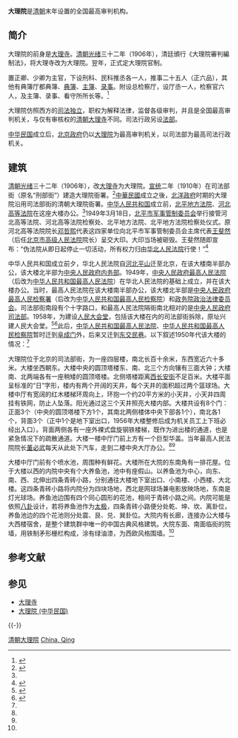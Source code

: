 '''大理院'''是[[清朝|清朝]]末年设置的全国最高审判机构。

==简介==
大理院的前身是[[大理寺|大理寺]]。[[清朝|清朝]][[光绪|光绪]]三十二年（1906年），清廷頒行《大理院審判編制法》，将大理寺改为大理院。翌年，正式定大理院官制。

置正卿、少卿为主官，下设刑科、民科推丞各一人，推事二十五人（正六品），其他有典簿厅都典簿、[[典簿|典簿]]、[[主簿|主簿]]、[[录事|录事]]。附设总检察厅，设厅丞一人，检察官六人，及主簿、录事、看守所所长等。<ref>{{Cite book|title=中国法律文化萃编|last=罗大乐，贡绍海著|first=|publisher=山东人民出版社|year=2014|isbn=|location=济南|pages=73}}</ref>

大理院仿照西方的[[司法独立|司法独立]]，职权为解释法律，监督各级审判，并且是全国最高审判机关，与仅有审核权的[[清朝|清朝]][[大理寺|大理寺]]不同。司法行政另设[[法部|法部]]。

[[中华民国|中华民国]]成立后，[[北洋政府|北京政府]]仍以[[大理院_(中华民国)|大理院]]为最高审判机关，以司法部为最高司法行政机关。

==建筑==
[[清朝|清朝]][[光绪|光绪]]三十二年（1906年），改[[大理寺|大理寺]]为大理院。[[宣统|宣统]]二年（1910年）在司法部街（原名“刑部街”）建造大理院衙署。<ref name=zqw>{{Cite web |url=http://news.youth.cn/jsxw/201411/t20141115_6052251.htm |title=北京曾有司法部街 1958年被整体拆除、搬迁，中国青年网，2014-11-15 |accessdate=2015-01-12 |archive-date=2015-01-12 |archive-url=https://web.archive.org/web/20150112133836/http://news.youth.cn/jsxw/201411/t20141115_6052251.htm |dead-url=no }}</ref>[[中華民國|中華民國]]成立之後，[[北洋政府|北洋政府]]时期的大理院沿用司法部街的清朝大理院衙署。[[中华人民共和国|中华人民共和国]]成立前，[[北平地方法院|北平地方法院]]、[[河北高等法院|河北高等法院]]在这座大楼办公。<ref name=jbw/>1949年3月18日，[[中国人民解放军北平市军事管制委员会|北平市军事管制委员会]]举行接管河北高等法院、河北高等法院检察处、北平地方法院、北平地方法院检察处仪式。原河北高等法院院长[[邓哲熙|邓哲熙]]代表这四家单位向北平市军事管制委员会主席代表[[王斐然|王斐然]]（后任[[北京市高级人民法院|北京市高级人民法院]]院长）呈交大印。大印当场被砸毁。王斐然随即宣布：“伪法院从即日起停止一切活动，所有权力归由[[华北人民政府|华北人民法院]]行使！”<ref>{{Cite web |url=http://www.dffyw.com/sifashijian/jj/201405/35832.html |title=最高人民法院史·时间开始了，东方法眼，2014-05-02 |accessdate=2015-01-12 |archive-date=2015-01-12 |archive-url=https://web.archive.org/web/20150112133445/http://www.dffyw.com/sifashijian/jj/201405/35832.html |dead-url=no }}</ref>

中华人民共和国成立前夕，华北人民法院自[[河北|河北]][[平山|平山]]迁至北京，在该大楼南半部办公，该大楼北半部为[[中央人民政府内务部|中央人民政府内务部]]。1949年，[[中央人民政府最高人民法院|中央人民政府最高人民法院]]（后改为[[中华人民共和国最高人民法院|中华人民共和国最高人民法院]]）在华北人民法院的基础上成立，并在该大楼办公。当时，最高人民法院在该大楼南半部办公，该大楼北半部是[[中央人民政府最高人民检察署|中央人民政府最高人民检察署]]（后改为[[中华人民共和国最高人民检察院|中华人民共和国最高人民检察院]]）和[[政务院政治法律委员会|政务院政治法律委员会]]。司法部街南段有个十字路口，和最高人民法院隔街南北相对的是[[中央人民政府司法部|中央人民政府司法部]]。1958年，为建设[[人民大会堂|人民大会堂]]，包括该大楼在内的司法部街拆除，原址兴建人民大会堂。<ref name=jbw>{{Cite web |url=http://www.bjd.com.cn/10fk/shy/201004/t20100408_595485.html |title=銮舆卫夹道，京报网，2006-07-17 |access-date=2015-01-12 |archive-date=2015-01-12 |archive-url=https://web.archive.org/web/20150112123901/http://www.bjd.com.cn/10fk/shy/201004/t20100408_595485.html |dead-url=no }}</ref><ref>{{Cite web |url=http://www.hbcourt.org/public/detail.php?id=10246 |title=华北人民法院简介，河北法院网，2012-09-12 |accessdate=2015-01-12 |archive-date=2015-01-12 |archive-url=https://web.archive.org/web/20150112133439/http://www.hbcourt.org/public/detail.php?id=10246 |dead-url=no }}</ref>此后，[[中华人民共和国最高人民法院|中华人民共和国最高人民法院]]、[[中华人民共和国最高人民检察院|中华人民共和国最高人民检察院]]暂时迁到[[阜成门|阜成门]]外，后来又迁到[[东交民巷|东交民巷]]。以下叙述1950年代该大楼的情况：<ref name=zqw/>

大理院位于北京的司法部街，为一座四层楼，南北长百十余米，东西宽近六十多米。大楼坐西朝东。大楼中央的圆顶塔楼东、南、北三个方向镶有三面大钟；大楼南、北两端各有一座稍矮的圆顶塔楼。北侧塔楼距离[[西长安街|西长安街]]不足百米。大楼平面呈标准的“日”字形，楼内有两个开阔的天井，每个天井的面积超过两个篮球场。大楼中厅有宽阔的红木楼梯环周向上，环抱一个约20平方米的小天井，小天井四周挂有铁网，防止人坠落。阳光通过这三个天井照亮大楼内部。大楼共设有8个门：正面3个（中央的圆顶塔楼下方1个，其南北两侧楼体中央下部各1个），南北各1个，背面3个（正中1个是地下室出口，1956年大楼整修后成为机关员工上下班必经出入口）。背面两侧各有一座外裸式盘旋钢铁楼梯，既作为进出楼的通道，也是紧急情况下的疏散通道。大楼一楼中厅门前上方有一个巨型华盖。当年最高人民法院院长[[董必武|董必武]]每天从此处下汽车，走到二楼中央大厅办公。<ref name=jbw/><ref name=zqw/>

大楼中厅门前有个喷水池，周围种有鲜花。大楼所在大院的东南角有一排花屋。位于大楼以西的内院中央有个大养鱼池，池中有座假山。以养鱼池为中心，向东、南、西、北伸出四条青砖小路，分别通往大楼地下室出口、小南楼、小西楼、大北楼。这四条青砖小路将内院分为四块场地，西北是网球场兼电影放映场地，东南是灯光球场。养鱼池边围有四个同心圆形的花池，相间于青砖小路之间。内院可能是依照[[八卦|八卦]]设计，若将养鱼池作为[[太极|太极]]，四条青砖小路便分处乾、坤、坎、离卦位，养鱼池边的四个花池则分处震、艮、兑、巽卦位。大院内有长廊，连接办公大楼与大西楼宿舍，是整个建筑群中唯一的中国古典风格建筑。大院东面、南面临街的院墙，用铁制矛形栅栏构成，涂有绿油漆，为西欧风格围墙。<ref name=zqw/>

== 参考文献 ==
{{Reflist}}

== 参见 ==
* [[大理寺|大理寺]]
* [[大理院_(中华民国)|大理院 (中华民国)]]

{{-}}
{{清朝中央官制}}

[[Category:清朝大理院|]]
[[Category:各国最高法院|China, Qing]]